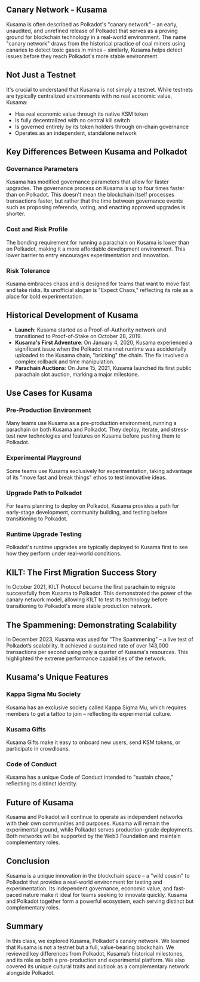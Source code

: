 ## Canary Network - Kusama

<ResponsiveIframe
  src="https://drive.google.com/file/d/1mylqm3UhX56ol8iHWujvGg421kcH7-4o/preview"
  title="Canary Network: Kusama"
/>

Kusama is often described as Polkadot's "canary network" – an early, unaudited, and unrefined release of Polkadot that serves as a proving ground for blockchain technology in a real-world environment. The name "canary network" draws from the historical practice of coal miners using canaries to detect toxic gases in mines – similarly, Kusama helps detect issues before they reach Polkadot's more stable environment.

## Not Just a Testnet

It's crucial to understand that Kusama is not simply a testnet. While testnets are typically centralized environments with no real economic value, Kusama:

- Has real economic value through its native KSM token
- Is fully decentralized with no central kill switch
- Is governed entirely by its token holders through on-chain governance
- Operates as an independent, standalone network

## Key Differences Between Kusama and Polkadot

### Governance Parameters

Kusama has modified governance parameters that allow for faster upgrades. The governance process on Kusama is up to four times faster than on Polkadot. This doesn't mean the blockchain itself processes transactions faster, but rather that the time between governance events such as proposing referenda, voting, and enacting approved upgrades is shorter.

### Cost and Risk Profile

The bonding requirement for running a parachain on Kusama is lower than on Polkadot, making it a more affordable development environment. This lower barrier to entry encourages experimentation and innovation.

### Risk Tolerance

Kusama embraces chaos and is designed for teams that want to move fast and take risks. Its unofficial slogan is "Expect Chaos," reflecting its role as a place for bold experimentation.

## Historical Development of Kusama

- **Launch**: Kusama started as a Proof-of-Authority network and transitioned to Proof-of-Stake on October 28, 2019.
- **Kusama's First Adventure**: On January 4, 2020, Kusama experienced a significant issue when the Polkadot mainnet runtime was accidentally uploaded to the Kusama chain, "bricking" the chain. The fix involved a complex rollback and time manipulation.
- **Parachain Auctions**: On June 15, 2021, Kusama launched its first public parachain slot auction, marking a major milestone.

## Use Cases for Kusama

### Pre-Production Environment

Many teams use Kusama as a pre-production environment, running a parachain on both Kusama and Polkadot. They deploy, iterate, and stress-test new technologies and features on Kusama before pushing them to Polkadot.

### Experimental Playground

Some teams use Kusama exclusively for experimentation, taking advantage of its "move fast and break things" ethos to test innovative ideas.

### Upgrade Path to Polkadot

For teams planning to deploy on Polkadot, Kusama provides a path for early-stage development, community building, and testing before transitioning to Polkadot.

### Runtime Upgrade Testing

Polkadot's runtime upgrades are typically deployed to Kusama first to see how they perform under real-world conditions.

## KILT: The First Migration Success Story

In October 2021, KILT Protocol became the first parachain to migrate successfully from Kusama to Polkadot. This demonstrated the power of the canary network model, allowing KILT to test its technology before transitioning to Polkadot's more stable production network.

## The Spammening: Demonstrating Scalability

In December 2023, Kusama was used for "The Spammening" – a live test of Polkadot’s scalability. It achieved a sustained rate of over 143,000 transactions per second using only a quarter of Kusama's resources. This highlighted the extreme performance capabilities of the network.

## Kusama's Unique Features

### Kappa Sigma Mu Society

Kusama has an exclusive society called Kappa Sigma Mu, which requires members to get a tattoo to join – reflecting its experimental culture.

### Kusama Gifts

Kusama Gifts make it easy to onboard new users, send KSM tokens, or participate in crowdloans.

### Code of Conduct

Kusama has a unique Code of Conduct intended to "sustain chaos," reflecting its distinct identity.

## Future of Kusama

Kusama and Polkadot will continue to operate as independent networks with their own communities and purposes. Kusama will remain the experimental ground, while Polkadot serves production-grade deployments. Both networks will be supported by the Web3 Foundation and maintain complementary roles.

## Conclusion

Kusama is a unique innovation in the blockchain space – a "wild cousin" to Polkadot that provides a real-world environment for testing and experimentation. Its independent governance, economic value, and fast-paced nature make it ideal for teams seeking to innovate quickly. Kusama and Polkadot together form a powerful ecosystem, each serving distinct but complementary roles.

## Summary

In this class, we explored Kusama, Polkadot's canary network. We learned that Kusama is not a testnet but a full, value-bearing blockchain. We reviewed key differences from Polkadot, Kusama’s historical milestones, and its role as both a pre-production and experimental platform. We also covered its unique cultural traits and outlook as a complementary network alongside Polkadot.
